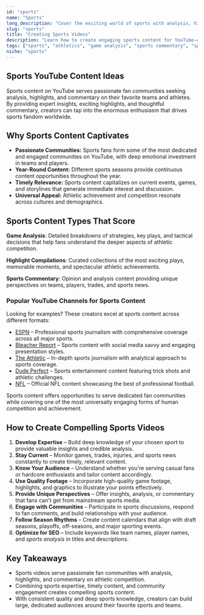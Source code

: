 ```yaml
---
id: "sports"
name: "Sports"
long_description: "Cover the exciting world of sports with analysis, highlights, and commentary that serves passionate fan communities seeking deeper understanding of athletic competition."
slug: "sports"
title: "Creating Sports Videos"
description: "Learn how to create engaging sports content for YouTube—covering analysis, highlights, commentary, and everything that makes sports compelling."
tags: ["sports", "athletics", "game analysis", "sports commentary", "sports highlights", "team sports", "athletic competition"]
niche: "sports"
---
```


## Sports YouTube Content Ideas

Sports content on YouTube serves passionate fan communities seeking analysis, highlights, and commentary on their favorite teams and athletes. By providing expert insights, exciting highlights, and thoughtful commentary, creators can tap into the enormous enthusiasm that drives sports fandom worldwide.

## Why Sports Content Captivates

- **Passionate Communities:** Sports fans form some of the most dedicated and engaged communities on YouTube, with deep emotional investment in teams and players.
- **Year-Round Content:** Different sports seasons provide continuous content opportunities throughout the year.
- **Timely Relevance:** Sports content capitalizes on current events, games, and storylines that generate immediate interest and discussion.
- **Universal Appeal:** Athletic achievement and competition resonate across cultures and demographics.

## Sports Content Types That Score

**Game Analysis**: Detailed breakdowns of strategies, key plays, and tactical decisions that help fans understand the deeper aspects of athletic competition.

**Highlight Compilations**: Curated collections of the most exciting plays, memorable moments, and spectacular athletic achievements.

**Sports Commentary**: Opinion and analysis content providing unique perspectives on teams, players, trades, and sports news.

### Popular YouTube Channels for Sports Content

Looking for examples? These creators excel at sports content across different formats:
- [ESPN](https://www.youtube.com/@ESPN) – Professional sports journalism with comprehensive coverage across all major sports.
- [Bleacher Report](https://www.youtube.com/@BleacherReport) – Sports content with social media savvy and engaging presentation styles.
- [The Athletic](https://www.youtube.com/@TheAthletic) – In-depth sports journalism with analytical approach to sports coverage.
- [Dude Perfect](https://www.youtube.com/@DudePerfect) – Sports entertainment content featuring trick shots and athletic challenges.
- [NFL](https://www.youtube.com/@NFL) – Official NFL content showcasing the best of professional football.

Sports content offers opportunities to serve dedicated fan communities while covering one of the most universally engaging forms of human competition and achievement.

## How to Create Compelling Sports Videos

1. **Develop Expertise** – Build deep knowledge of your chosen sport to provide valuable insights and credible analysis.
2. **Stay Current** – Monitor games, trades, injuries, and sports news constantly to create timely, relevant content.
3. **Know Your Audience** – Understand whether you're serving casual fans or hardcore enthusiasts and tailor content accordingly.
4. **Use Quality Footage** – Incorporate high-quality game footage, highlights, and graphics to illustrate your points effectively.
5. **Provide Unique Perspectives** – Offer insights, analysis, or commentary that fans can't get from mainstream sports media.
6. **Engage with Communities** – Participate in sports discussions, respond to fan comments, and build relationships with your audience.
7. **Follow Season Rhythms** – Create content calendars that align with draft seasons, playoffs, off-seasons, and major sporting events.
8. **Optimize for SEO** – Include keywords like team names, player names, and *sports analysis* in titles and descriptions.

## Key Takeaways

- Sports videos serve passionate fan communities with analysis, highlights, and commentary on athletic competition.
- Combining sports expertise, timely content, and community engagement creates compelling sports content.
- With consistent quality and deep sports knowledge, creators can build large, dedicated audiences around their favorite sports and teams.

